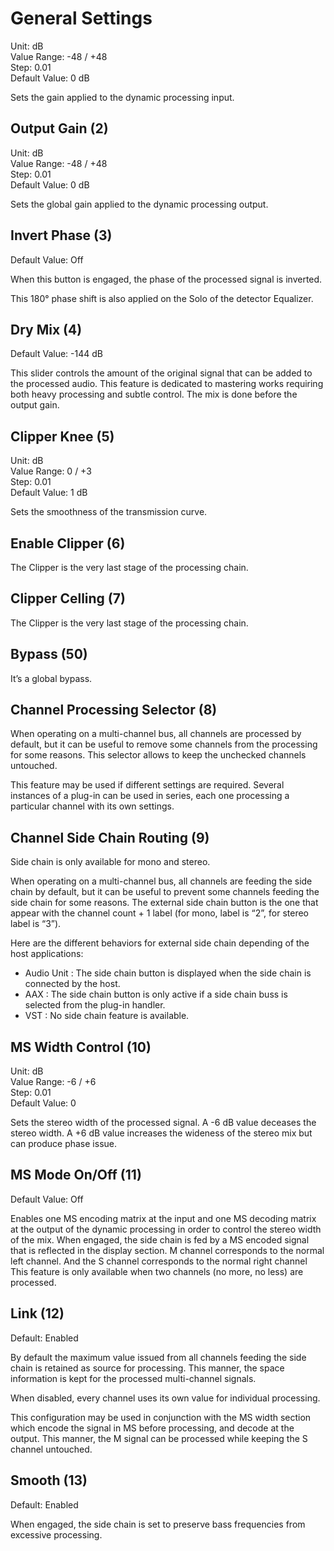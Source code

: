 # General Settings

Unit: dB  
Value Range: -48 / +48  
Step: 0.01  
Default Value: 0 dB

Sets the gain applied to the dynamic processing input.


## Output Gain (2)
Unit: dB  
Value Range: -48 / +48  
Step: 0.01  
Default Value: 0 dB

Sets the global gain applied to the dynamic processing output.


## Invert Phase (3)
Default Value: Off

When this button is engaged, the phase of the processed signal is inverted.

This 180° phase shift is also applied on the Solo of the detector Equalizer.

## Dry Mix (4)
Default Value: -144 dB

This slider controls the amount of the original signal that can be added to the processed audio. This feature is 
dedicated to mastering works requiring both heavy processing and subtle control. The mix is done before the output gain.

## Clipper Knee (5)
Unit: dB  
Value Range: 0 / +3  
Step: 0.01  
Default Value: 1 dB

Sets the smoothness of the transmission curve.


## Enable Clipper (6)
The Clipper is the very last stage of the processing chain.


## Clipper Celling (7)
The Clipper is the very last stage of the processing chain.


## Bypass (50)
It’s a global bypass.


## Channel Processing Selector (8)
When operating on a multi-channel bus, all channels are processed by default, but it can be useful to remove some
channels from the processing for some reasons. This selector allows to keep the unchecked channels untouched.

This feature may be used if different settings are required. Several instances of a plug-in can be used in series, each
one processing a particular channel with its own settings.


## Channel Side Chain Routing (9)
Side chain is only available for mono and stereo.

When operating on a multi-channel bus, all channels are feeding the side chain by default, but it can be useful to
prevent some channels feeding the side chain for some reasons. The external side chain button is the one that appear with the channel count + 1 label (for mono, label is “2”, for stereo label is “3”).

Here are the different behaviors for external side chain depending of the host applications:

- Audio Unit : The side chain button is displayed when the side chain is connected by the host.
- AAX : The side chain button is only active if a side chain buss is selected from the plug-in handler.
- VST : No side chain feature is available.


## MS Width Control (10)
Unit: dB  
Value Range: -6 / +6  
Step: 0.01  
Default Value: 0

Sets the stereo width of the processed signal. A -6 dB value deceases the stereo width. A +6 dB value increases the
wideness of the stereo mix but can produce phase issue.


## MS Mode On/Off (11)
Default Value: Off

Enables one MS encoding matrix at the input and one MS decoding matrix at the output of the dynamic processing
in order to control the stereo width of the mix. When engaged, the side chain is fed by a MS encoded signal that is
reflected in the display section. M channel corresponds to the normal left channel. And the S channel corresponds
to the normal right channel This feature is only available when two channels (no more, no less) are processed.


## Link (12)
Default: Enabled

By default the maximum value issued from all channels feeding the side chain is retained as source for processing.
This manner, the space information is kept for the processed multi-channel signals.

When disabled, every channel uses its own value for individual processing.

This configuration may be used in conjunction with the MS width section which encode the signal in MS before
processing, and decode at the output. This manner, the M signal can be processed while keeping the S channel
untouched.


## Smooth (13)
Default: Enabled

When engaged, the side chain is set to preserve bass frequencies from excessive processing.


